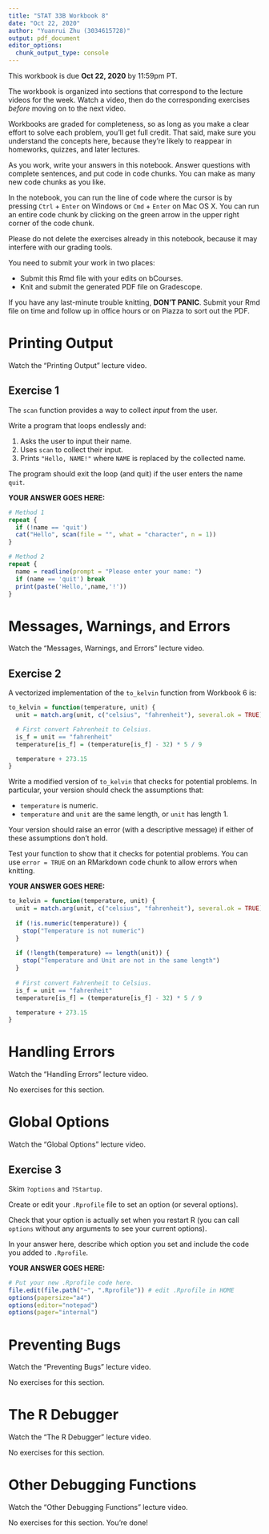 ```yaml
---
title: "STAT 33B Workbook 8"
date: "Oct 22, 2020"
author: "Yuanrui Zhu (3034615728)"
output: pdf_document
editor_options: 
  chunk_output_type: console
---
```


This workbook is due __Oct 22, 2020__ by 11:59pm PT.

The workbook is organized into sections that correspond to the lecture videos
for the week. Watch a video, then do the corresponding exercises _before_
moving on to the next video.

Workbooks are graded for completeness, so as long as you make a clear effort to
solve each problem, you'll get full credit. That said, make sure you understand
the concepts here, because they're likely to reappear in homeworks, quizzes,
and later lectures.

As you work, write your answers in this notebook. Answer questions with
complete sentences, and put code in code chunks. You can make as many new code
chunks as you like.

In the notebook, you can run the line of code where the cursor is by pressing
`Ctrl` + `Enter` on Windows or `Cmd` + `Enter` on Mac OS X. You can run an
entire code chunk by clicking on the green arrow in the upper right corner of
the code chunk. 

Please do not delete the exercises already in this notebook, because it may
interfere with our grading tools.

You need to submit your work in two places:

* Submit this Rmd file with your edits on bCourses.
* Knit and submit the generated PDF file on Gradescope.

If you have any last-minute trouble knitting, **DON'T PANIC**. Submit your Rmd
file on time and follow up in office hours or on Piazza to sort out the PDF.


Printing Output
===============

Watch the "Printing Output" lecture video.

## Exercise 1

The `scan` function provides a way to collect _input_ from the user.

Write a program that loops endlessly and:

1. Asks the user to input their name.
2. Uses `scan` to collect their input.
3. Prints `"Hello, NAME!"` where `NAME` is replaced by the collected name.

The program should exit the loop (and quit) if the user enters the name `quit`.

**YOUR ANSWER GOES HERE:**

```r
# Method 1
repeat {
  if (!name == 'quit')
  cat("Hello", scan(file = "", what = "character", n = 1))
}
```


```r
# Method 2
repeat {
  name = readline(prompt = "Please enter your name: ")
  if (name == 'quit') break 
  print(paste('Hello,',name,'!'))
}
```


Messages, Warnings, and Errors
==============================

Watch the "Messages, Warnings, and Errors" lecture video.

## Exercise 2

A vectorized implementation of the `to_kelvin` function from Workbook 6 is:
```r
to_kelvin = function(temperature, unit) {
  unit = match.arg(unit, c("celsius", "fahrenheit"), several.ok = TRUE)

  # First convert Fahrenheit to Celsius.
  is_f = unit == "fahrenheit"
  temperature[is_f] = (temperature[is_f] - 32) * 5 / 9

  temperature + 273.15
}
```

Write a modified version of `to_kelvin` that checks for potential problems. In
particular, your version should check the assumptions that:

* `temperature` is numeric.
* `temperature` and `unit` are the same length, or `unit` has length 1.

Your version should raise an error (with a descriptive message) if either of
these assumptions don't hold.

Test your function to show that it checks for potential problems. You can use
`error = TRUE` on an RMarkdown code chunk to allow errors when knitting.

**YOUR ANSWER GOES HERE:**

```r
to_kelvin = function(temperature, unit) {
  unit = match.arg(unit, c("celsius", "fahrenheit"), several.ok = TRUE)
  
  if (!is.numeric(temperature)) {
    stop("Temperature is not numeric")
  }
  
  if (!length(temperature) == length(unit)) {
    stop("Temperature and Unit are not in the same length")
  }
  
  # First convert Fahrenheit to Celsius.
  is_f = unit == "fahrenheit"
  temperature[is_f] = (temperature[is_f] - 32) * 5 / 9

  temperature + 273.15
}
```


Handling Errors
===============

Watch the "Handling Errors" lecture video.

No exercises for this section.


Global Options
==============

Watch the "Global Options" lecture video.

## Exercise 3

Skim `?options` and `?Startup`.

Create or edit your `.Rprofile` file to set an option (or several options).

Check that your option is actually set when you restart R (you can call
`options` without any arguments to see your current options).

In your answer here, describe which option you set and include the code you
added to `.Rprofile`.

**YOUR ANSWER GOES HERE:**

```r
# Put your new .Rprofile code here.
file.edit(file.path("~", ".Rprofile")) # edit .Rprofile in HOME
options(papersize="a4")
options(editor="notepad")
options(pager="internal")
```



Preventing Bugs
===============

Watch the "Preventing Bugs" lecture video.

No exercises for this section.


The R Debugger
==============

Watch the "The R Debugger" lecture video.

No exercises for this section.



Other Debugging Functions
=========================

Watch the "Other Debugging Functions" lecture video.

No exercises for this section. You're done!
